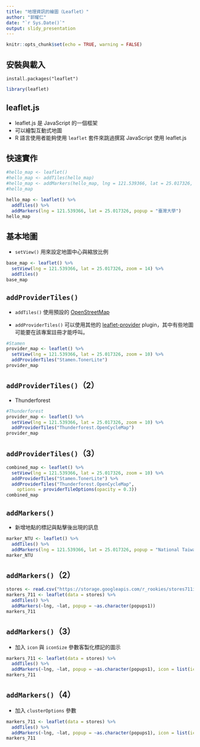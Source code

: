 ```yaml
---
title: "地理資訊的繪圖（Leaflet）"
author: "郭耀仁"
date: "`r Sys.Date()`"
output: slidy_presentation
---
```


```r
knitr::opts_chunk$set(echo = TRUE, warning = FALSE)
```

## 安裝與載入

```
install.packages("leaflet")
```

```r
library(leaflet)
```

## leaflet.js

- leaflet.js 是 JavaScript 的一個框架
- 可以繪製互動式地圖
- R 語言使用者能夠使用 `leaflet` 套件來跳過撰寫 JavaScript 使用 leaflet.js

## 快速實作

```r
#hello_map <- leaflet()
#hello_map <- addTiles(hello_map)
#hello_map <- addMarkers(hello_map, lng = 121.539366, lat = 25.017326, popup = "臺灣大學")
#hello_map

hello_map <- leaflet() %>%
  addTiles() %>%
  addMarkers(lng = 121.539366, lat = 25.017326, popup = "臺灣大學")
hello_map
```

## 基本地圖

- `setView()` 用來設定地圖中心與縮放比例

```r
base_map <- leaflet() %>% 
  setView(lng = 121.539366, lat = 25.017326, zoom = 14) %>% 
  addTiles()
base_map
```

## `addProviderTiles()`

- `addTiles()` 使用預設的 [OpenStreetMap](https://www.openstreetmap.org/#map=5/51.500/-0.100)

- `addProviderTiles()` 可以使用其他的 [leaflet-provider](http://leaflet-extras.github.io/leaflet-providers/preview/index.html) plugin，其中有些地圖可能要在該專案註冊才能呼叫。

```r
#Stamen
provider_map <- leaflet() %>%
  setView(lng = 121.539366, lat = 25.017326, zoom = 10) %>%
  addProviderTiles("Stamen.TonerLite")
provider_map
```

## `addProviderTiles()`（2）

- Thunderforest

```r
#Thunderforest
provider_map <- leaflet() %>%
  setView(lng = 121.539366, lat = 25.017326, zoom = 10) %>%
  addProviderTiles("Thunderforest.OpenCycleMap")
provider_map
```

## `addProviderTiles()`（3）

```r
combined_map <- leaflet() %>%
  setView(lng = 121.539366, lat = 25.017326, zoom = 10) %>%
  addProviderTiles("Stamen.TonerLite") %>%
  addProviderTiles("Thunderforest.OpenCycleMap",
    options = providerTileOptions(opacity = 0.3))
combined_map
```

## `addMarkers()`

- 新增地點的標記與點擊後出現的訊息

```r
marker_NTU <- leaflet() %>%
  addTiles() %>%
  addMarkers(lng = 121.539366, lat = 25.017326, popup = "National Taiwan University")
marker_NTU
```

## `addMarkers()`（2）

```r
stores <- read.csv("https://storage.googleapis.com/r_rookies/stores711inTP.csv", encoding = "UTF-8")
markers_711 <- leaflet(data = stores) %>%
  addTiles() %>%
  addMarkers(~lng, ~lat, popup = ~as.character(popups1))
markers_711
```

## `addMarkers()`（3）

- 加入 `icon` 與 `iconSize` 參數客製化標記的圖示

```r
markers_711 <- leaflet(data = stores) %>%
  addTiles() %>%
  addMarkers(~lng, ~lat, popup = ~as.character(popups1), icon = list(iconUrl = "https://storage.googleapis.com/r_rookies/711_logo.gif", iconSize = c(20, 20)))
markers_711
```

## `addMarkers()`（4）

- 加入 `clusterOptions` 參數

```r
markers_711 <- leaflet(data = stores) %>%
  addTiles() %>%
  addMarkers(~lng, ~lat, popup = ~as.character(popups1), icon = list(iconUrl = "https://storage.googleapis.com/r_rookies/711_logo.gif", iconSize = c(20, 20)), clusterOptions = markerClusterOptions())
markers_711
```